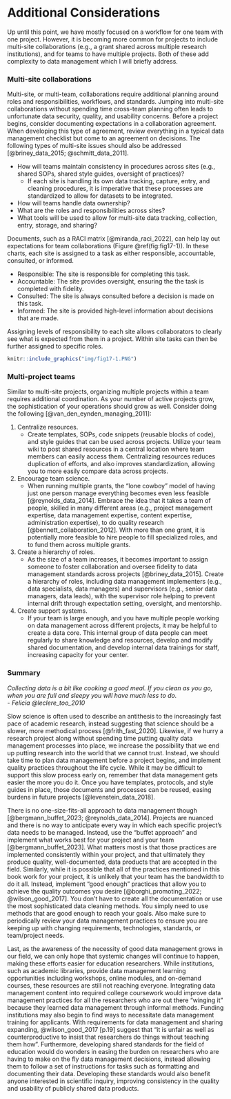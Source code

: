 # Additional Considerations

Up until this point, we have mostly focused on a workflow for one team with one project. However, it is becoming more common for projects to include multi-site collaborations (e.g., a grant shared across multiple research institutions), and for teams to have multiple projects. Both of these add complexity to data management which I will briefly address.

### Multi-site collaborations

Multi-site, or multi-team, collaborations require additional planning around roles and responsibilities, workflows, and standards. Jumping into multi-site collaborations without spending time cross-team planning often leads to unfortunate data security, quality, and usability concerns. Before a project begins, consider documenting expectations in a collaboration agreement. When developing this type of agreement, review everything in a typical data management checklist but come to an agreement on decisions. The following types of multi-site issues should also be addressed [@briney_data_2015; @schmitt_data_2011].

- How will teams maintain consistency in procedures across sites (e.g., shared SOPs, shared style guides, oversight of practices)?
  - If each site is handling its own data tracking, capture, entry, and cleaning procedures, it is imperative that these processes are standardized to allow for datasets to be integrated.
- How will teams handle data ownership?
- What are the roles and responsibilities across sites?
- What tools will be used to allow for multi-site data tracking, collection, entry, storage, and sharing?

Documents, such as a RACI matrix [@miranda_raci_2022], can help lay out expectations for team collaborations (Figure \@ref(fig:fig17-1)). In these charts, each site is assigned to a task as either responsible, accountable, consulted, or informed. 

- Responsible: The site is responsible for completing this task.
- Accountable: The site provides oversight, ensuring the the task is completed with fidelity.
- Consulted: The site is always consulted before a decision is made on this task.
- Informed: The site is provided high-level information about decisions that are made.

Assigning levels of responsibility to each site allows collaborators to clearly see what is expected from them in a project. Within site tasks can then be further assigned to specific roles. 

```r

knitr::include_graphics("img/fig17-1.PNG")

```

### Multi-project teams

Similar to multi-site projects, organizing multiple projects within a team requires additional coordination. As your number of active projects grow, the sophistication of your operations should grow as well. Consider doing the following [@van_den_eynden_managing_2011]:

1. Centralize resources.
    - Create templates, SOPs, code snippets (reusable blocks of code), and style guides that can be used across projects. Utilize your team wiki to post shared resources in a central location where team members can easily access them.  Centralizing resources reduces duplication of efforts, and also improves standardization, allowing you to more easily compare data across projects. 
2. Encourage team science.
    - When running multiple grants, the "lone cowboy" model of having just one person manage everything becomes even less feasible [@reynolds_data_2014]. Embrace the idea that it takes a team of people, skilled in many different areas (e.g., project management expertise, data management expertise, content expertise, administration expertise), to do quality research [@bennett_collaboration_2012]. With more than one grant, it is potentially more feasible to hire people to fill specialized roles, and to fund them across multiple grants.
3. Create a hierarchy of roles.
    - As the size of a team increases, it becomes important to assign someone to foster collaboration and oversee fidelity to data management standards across projects [@briney_data_2015]. Create a hierarchy of roles, including data management implementers (e.g., data specialists, data managers) and supervisors (e.g., senior data managers, data leads), with the supervisor role helping to prevent internal drift through expectation setting, oversight, and mentorship.
4. Create support systems.
    - If your team is large enough, and you have multiple people working on data management across different projects, it may be helpful to create a data core. This internal group of data people can meet regularly to share knowledge and resources, develop and modify shared documentation, and develop internal data trainings for staff, increasing capacity for your center.

### Summary

*Collecting data is a bit like cooking a good meal. If you clean as you go, when you are full and sleepy you will have much less to do.*<br> *- Felicia @leclere_too_2010*

Slow science is often used to describe an antithesis to the increasingly fast pace of academic research, instead suggesting that science should be a slower, more methodical process [@frith_fast_2020]. Likewise, if we hurry a research project along without spending time putting quality data management processes into place, we increase the possibility that we end up putting research into the world that we cannot trust. Instead, we should take time to plan data management before a project begins, and implement quality practices throughout the life cycle. While it may be difficult to support this slow process early on, remember that data management gets easier the more you do it. Once you have templates, protocols, and style guides in place, those documents and processes can be reused, easing burdens in future projects [@levenstein_data_2018].

There is no one-size-fits-all approach to data management though [@bergmann_buffet_2023; @reynolds_data_2014]. Projects are nuanced and there is no way to anticipate every way in which each specific project's data needs to be managed. Instead, use the "buffet approach" and implement what works best for your project and your team [@bergmann_buffet_2023]. What matters most is that those practices are implemented consistently within your project, and that ultimately they produce quality, well-documented, data products that are accepted in the field. Similarly, while it is possible that all of the practices mentioned in this book work for your project, it is unlikely that your team has the bandwidth to do it all. Instead, implement "good enough" practices that allow you to achieve the quality outcomes you desire [@borghi_promoting_2022; @wilson_good_2017]. You don't have to create all the documentation or use the most sophisticated data cleaning methods. You simply need to use methods that are good enough to reach your goals. Also make sure to periodically review your data management practices to ensure you are keeping up with changing requirements, technologies, standards, or team/project needs.

Last, as the awareness of the necessity of good data management grows in our field, we can only hope that systemic changes will continue to happen, making these efforts easier for education researchers. While institutions, such as academic libraries, provide data management learning opportunities including workshops, online modules, and on-demand courses, these resources are still not reaching everyone. Integrating data management content into required college coursework would improve data management practices for all the researchers who are out there "winging it" because they learned data management through informal methods. Funding institutions may also begin to find ways to necessitate data management training for applicants. With requirements for data management and sharing expanding, @wilson_good_2017 [p.19] suggest that "it is unfair as well as counterproductive to insist that researchers do things without teaching them how". Furthermore, developing shared standards for the field of education would do wonders in easing the burden on researchers who are having to make on the fly data management decisions, instead allowing them to follow a set of instructions for tasks such as formatting and documenting their data. Developing these standards would also benefit anyone interested in scientific inquiry, improving consistency in the quality and usability of publicly shared data products. 
